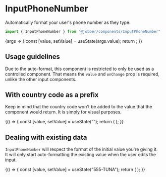 
<Meta title="Components/InputPhoneNumber" component={InputPhoneNumber} />

# InputPhoneNumber

Automatically format your user's phone number as they type.

```ts
import { InputPhoneNumber } from "@jobber/components/InputPhoneNumber";
```

<Canvas>
  <Story
    name="InputPhoneNumber"
    args={{
      placeholder: "Phone number",
    }}
  >
    {args => {
      const [value, setValue] = useState(args.value);
      return <InputPhoneNumber {...args} value={value} onChange={setValue} />;
    }}
  </Story>
</Canvas>

<ArgsTable of={InputPhoneNumber} story="InputPhoneNumber" />

## Usage guidelines

Due to the auto-format, this component is restricted to only be used as a
controlled component. That means the `value` and `onChange` prop is required,
unlike the other input components.

## With country code as a prefix

Keep in mind that the country code won't be added to the value that the
component would return. It is simply for visual purposes.

<Canvas>
  <ExampleWithHooks>
    {() => {
      const [value, setValue] = useState("");
      return (
        <InputPhoneNumber
          placeholder="Phone number"
          prefix={{ label: "+1" }}
          value={value}
          onChange={setValue}
        />
      );
    }}
  </ExampleWithHooks>
</Canvas>

## Dealing with existing data

`InputPhoneNumber` will respect the format of the initial value you're giving
it. It will only start auto-formatting the existing value when the user edits
the input.

<Canvas>
  <ExampleWithHooks>
    {() => {
      const [value, setValue] = useState("555-TUNA");
      return (
        <InputPhoneNumber
          placeholder="Phone number"
          value={value}
          onChange={setValue}
        />
      );
    }}
  </ExampleWithHooks>
</Canvas>
